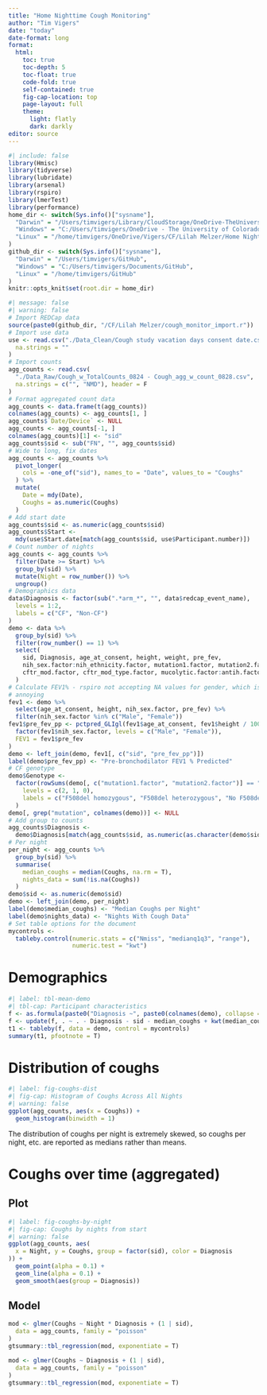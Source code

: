 ```yaml
---
title: "Home Nighttime Cough Monitoring"
author: "Tim Vigers"
date: "today"
date-format: long
format:
  html:
    toc: true
    toc-depth: 5
    toc-float: true
    code-fold: true
    self-contained: true
    fig-cap-location: top
    page-layout: full
    theme:
      light: flatly
      dark: darkly
editor: source
---
```


```r
#| include: false
library(Hmisc)
library(tidyverse)
library(lubridate)
library(arsenal)
library(rspiro)
library(lmerTest)
library(performance)
home_dir <- switch(Sys.info()["sysname"],
  "Darwin" = "/Users/timvigers/Library/CloudStorage/OneDrive-TheUniversityofColoradoDenver/Vigers/CF/Lilah Melzer/Home Nighttime Cough Monitoring",
  "Windows" = "C:/Users/timvigers/OneDrive - The University of Colorado Denver/Vigers/CF/Lilah Melzer/Home Nighttime Cough Monitoring",
  "Linux" = "/home/timvigers/OneDrive/Vigers/CF/Lilah Melzer/Home Nighttime Cough Monitoring"
)
github_dir <- switch(Sys.info()["sysname"],
  "Darwin" = "/Users/timvigers/GitHub",
  "Windows" = "C:/Users/timvigers/Documents/GitHub",
  "Linux" = "/home/timvigers/GitHub"
)
knitr::opts_knit$set(root.dir = home_dir)
```

```r
#| message: false
#| warning: false
# Import REDCap data
source(paste0(github_dir, "/CF/Lilah Melzer/cough_monitor_import.r"))
# Import use data
use <- read.csv("./Data_Clean/Cough study vacation days consent date.csv",
  na.strings = ""
)
# Import counts
agg_counts <- read.csv(
  "./Data_Raw/Cough_w_TotalCounts_0824 - Cough_agg_w_count_0828.csv",
  na.strings = c("", "NMD"), header = F
)
# Format aggregated count data
agg_counts <- data.frame(t(agg_counts))
colnames(agg_counts) <- agg_counts[1, ]
agg_counts$`Date/Device` <- NULL
agg_counts <- agg_counts[-1, ]
colnames(agg_counts)[1] <- "sid"
agg_counts$sid <- sub("FN", "", agg_counts$sid)
# Wide to long, fix dates
agg_counts <- agg_counts %>%
  pivot_longer(
    cols = -one_of("sid"), names_to = "Date", values_to = "Coughs"
  ) %>%
  mutate(
    Date = mdy(Date),
    Coughs = as.numeric(Coughs)
  )
# Add start date
agg_counts$sid <- as.numeric(agg_counts$sid)
agg_counts$Start <-
  mdy(use$Start.date[match(agg_counts$sid, use$Participant.number)])
# Count number of nights
agg_counts <- agg_counts %>%
  filter(Date >= Start) %>%
  group_by(sid) %>%
  mutate(Night = row_number()) %>%
  ungroup()
# Demographics data
data$Diagnosis <- factor(sub(".*arm_*", "", data$redcap_event_name),
  levels = 1:2,
  labels = c("CF", "Non-CF")
)
demo <- data %>%
  group_by(sid) %>%
  filter(row_number() == 1) %>%
  select(
    sid, Diagnosis, age_at_consent, height, weight, pre_fev,
    nih_sex.factor:nih_ethnicity.factor, mutation1.factor, mutation2.factor,
    cftr_mod.factor, cftr_mod_type.factor, mucolytic.factor:antih.factor
  )
# Calculate FEV1% - rspiro not accepting NA values for gender, which is really
# annoying
fev1 <- demo %>%
  select(age_at_consent, height, nih_sex.factor, pre_fev) %>%
  filter(nih_sex.factor %in% c("Male", "Female"))
fev1$pre_fev_pp <- pctpred_GLIgl(fev1$age_at_consent, fev1$height / 100,
  factor(fev1$nih_sex.factor, levels = c("Male", "Female")),
  FEV1 = fev1$pre_fev
)
demo <- left_join(demo, fev1[, c("sid", "pre_fev_pp")])
label(demo$pre_fev_pp) <- "Pre-bronchodilator FEV1 % Predicted"
# CF genotype
demo$Genotype <-
  factor(rowSums(demo[, c("mutation1.factor", "mutation2.factor")] == "F508del"),
    levels = c(2, 1, 0),
    labels = c("F508del homozygous", "F508del heterozygous", "No F508del")
  )
demo[, grep("mutation", colnames(demo))] <- NULL
# Add group to counts
agg_counts$Diagnosis <-
  demo$Diagnosis[match(agg_counts$sid, as.numeric(as.character(demo$sid)))]
# Per night
per_night <- agg_counts %>%
  group_by(sid) %>%
  summarise(
    median_coughs = median(Coughs, na.rm = T),
    nights_data = sum(!is.na(Coughs))
  )
demo$sid <- as.numeric(demo$sid)
demo <- left_join(demo, per_night)
label(demo$median_coughs) <- "Median Coughs per Night"
label(demo$nights_data) <- "Nights With Cough Data"
# Set table options for the document
mycontrols <-
  tableby.control(numeric.stats = c("Nmiss", "medianq1q3", "range"),
                  numeric.test = "kwt")
```

# Demographics

```r
#| label: tbl-mean-demo
#| tbl-cap: Participant characteristics
f <- as.formula(paste0("Diagnosis ~", paste0(colnames(demo), collapse = "+")))
f <- update(f, . ~ . - Diagnosis - sid - median_coughs + kwt(median_coughs))
t1 <- tableby(f, data = demo, control = mycontrols)
summary(t1, pfootnote = T)
```

# Distribution of coughs

```r
#| label: fig-coughs-dist
#| fig-cap: Histogram of Coughs Across All Nights
#| warning: false
ggplot(agg_counts, aes(x = Coughs)) +
  geom_histogram(binwidth = 1)
```

The distribution of coughs per night is extremely skewed, so coughs per night, etc. are reported as medians rather than means.

# Coughs over time (aggregated)

## Plot

```r
#| label: fig-coughs-by-night
#| fig-cap: Coughs by nights from start
#| warning: false
ggplot(agg_counts, aes(
  x = Night, y = Coughs, group = factor(sid), color = Diagnosis
)) +
  geom_point(alpha = 0.1) +
  geom_line(alpha = 0.1) +
  geom_smooth(aes(group = Diagnosis))
```

## Model

```r
mod <- glmer(Coughs ~ Night * Diagnosis + (1 | sid),
  data = agg_counts, family = "poisson"
)
gtsummary::tbl_regression(mod, exponentiate = T)

mod <- glmer(Coughs ~ Diagnosis + (1 | sid),
  data = agg_counts, family = "poisson"
)
gtsummary::tbl_regression(mod, exponentiate = T)
```
